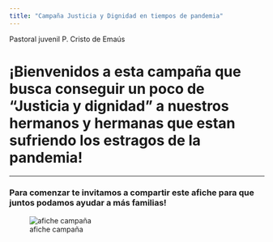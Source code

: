 ```yaml
---
title: "Campaña Justicia y Dignidad en tiempos de pandemia"
---
```


Pastoral juvenil P. Cristo de Emaús

# ¡Bienvenidos a esta campaña que busca conseguir un poco de "Justicia y dignidad" a nuestros hermanos y hermanas que estan sufriendo los estragos de la pandemia!

---

### Para comenzar te invitamos a compartir este afiche para que juntos podamos ayudar a más familias!

![afiche campaña](Capturas/flyer.jpeg)